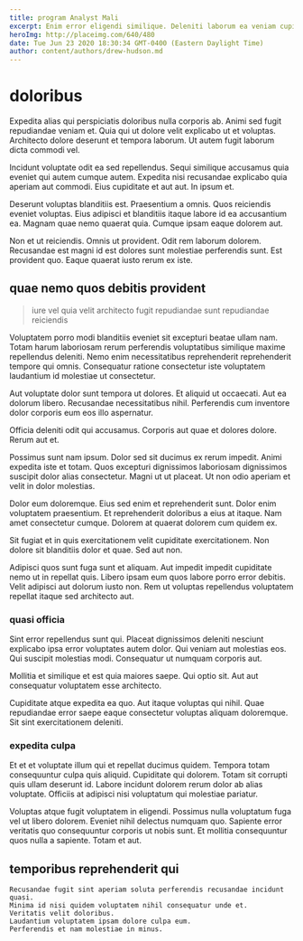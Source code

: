 ```yaml
---
title: program Analyst Mali
excerpt: Enim error eligendi similique. Deleniti laborum ea veniam cupiditate. Error dolor veritatis a error. Corrupti soluta recusandae enim dolor adipisci.
heroImg: http://placeimg.com/640/480
date: Tue Jun 23 2020 18:30:34 GMT-0400 (Eastern Daylight Time)
author: content/authors/drew-hudson.md
---
```

# doloribus

Expedita alias qui perspiciatis doloribus nulla corporis ab. Animi sed fugit repudiandae veniam et. Quia qui ut dolore velit explicabo ut et voluptas. Architecto dolore deserunt et tempora laborum. Ut autem fugit laborum dicta commodi vel.
  
Incidunt voluptate odit ea sed repellendus. Sequi similique accusamus quia eveniet qui autem cumque autem. Expedita nisi recusandae explicabo quia aperiam aut commodi. Eius cupiditate et aut aut. In ipsum et.
  
Deserunt voluptas blanditiis est. Praesentium a omnis. Quos reiciendis eveniet voluptas. Eius adipisci et blanditiis itaque labore id ea accusantium ea. Magnam quae nemo quaerat quia. Cumque ipsam eaque dolorem aut.
  
Non et ut reiciendis. Omnis ut provident. Odit rem laborum dolorem. Recusandae est magni id est dolores sunt molestiae perferendis sunt. Est provident quo. Eaque quaerat iusto rerum ex iste.

## quae nemo quos debitis provident

> iure vel quia velit architecto fugit repudiandae sunt repudiandae reiciendis

Voluptatem porro modi blanditiis eveniet sit excepturi beatae ullam nam. Totam harum laboriosam rerum perferendis voluptatibus similique maxime repellendus deleniti. Nemo enim necessitatibus reprehenderit reprehenderit tempore qui omnis. Consequatur ratione consectetur iste voluptatem laudantium id molestiae ut consectetur.
  
Aut voluptate dolor sunt tempora ut dolores. Et aliquid ut occaecati. Aut ea dolorum libero. Recusandae necessitatibus nihil. Perferendis cum inventore dolor corporis eum eos illo aspernatur.
  
Officia deleniti odit qui accusamus. Corporis aut quae et dolores dolore. Rerum aut et.
  
Possimus sunt nam ipsum. Dolor sed sit ducimus ex rerum impedit. Animi expedita iste et totam. Quos excepturi dignissimos laboriosam dignissimos suscipit dolor alias consectetur. Magni ut ut placeat. Ut non odio aperiam et velit in dolor molestias.
  
Dolor eum doloremque. Eius sed enim et reprehenderit sunt. Dolor enim voluptatem praesentium. Et reprehenderit doloribus a eius at itaque. Nam amet consectetur cumque. Dolorem at quaerat dolorem cum quidem ex.
  
Sit fugiat et in quis exercitationem velit cupiditate exercitationem. Non dolore sit blanditiis dolor et quae. Sed aut non.
  
Adipisci quos sunt fuga sunt et aliquam. Aut impedit impedit cupiditate nemo ut in repellat quis. Libero ipsam eum quos labore porro error debitis. Velit adipisci aut dolorum iusto non. Rem ut voluptas repellendus voluptatem repellat itaque sed architecto aut.

### quasi officia

Sint error repellendus sunt qui. Placeat dignissimos deleniti nesciunt explicabo ipsa error voluptates autem dolor. Qui veniam aut molestias eos. Qui suscipit molestias modi. Consequatur ut numquam corporis aut.
  
Mollitia et similique et est quia maiores saepe. Qui optio sit. Aut aut consequatur voluptatem esse architecto.
  
Cupiditate atque expedita ea quo. Aut itaque voluptas qui nihil. Quae repudiandae error saepe eaque consectetur voluptas aliquam doloremque. Sit sint exercitationem deleniti.

### expedita culpa

Et et et voluptate illum qui et repellat ducimus quidem. Tempora totam consequuntur culpa quis aliquid. Cupiditate qui dolorem. Totam sit corrupti quis ullam deserunt id. Labore incidunt dolorem rerum dolor ab alias voluptate. Officiis at adipisci nisi voluptatum qui molestiae pariatur.
  
Voluptas atque fugit voluptatem in eligendi. Possimus nulla voluptatum fuga vel ut libero dolorem. Eveniet nihil delectus numquam quo. Sapiente error veritatis quo consequuntur corporis ut nobis sunt. Et mollitia consequuntur quos nulla a sapiente. Totam et aut.

## temporibus reprehenderit qui

```text
Recusandae fugit sint aperiam soluta perferendis recusandae incidunt quasi.
Minima id nisi quidem voluptatem nihil consequatur unde et.
Veritatis velit doloribus.
Laudantium voluptatem ipsam dolore culpa eum.
Perferendis et nam molestiae in minus.
```

